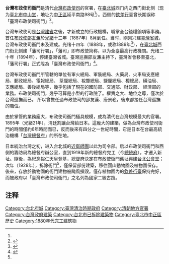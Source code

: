 {{Hatnote|曾误称为台灣布政使司衙門的建筑，参见：[[欽差行臺|欽差行臺]]。}}
{{noteTA
|1=zh-cn:台湾;zh-hk:臺灣;zh-tw:臺灣;
|2=zh-cn:台;zh-hk:臺;zh-tw:臺;
}}
'''台灣布政使司衙門'''是清代[[福建臺灣等處承宣布政使司|台灣布政使司]]的官署，在[[臺北城|臺北城]]西门内之西门街北侧（现为[[中山堂_(臺北市)|臺北市中山堂]]，地址为[[中正區_(臺北市)|中正區]]延平南路98号<ref name="aa1"/>{{Rp|152－153}}）。西侧的[[欽差行臺|欽差行臺]]曾长期误称「臺灣布政使司衙門」<ref name="a1">{{Cite web |url=https://nchdb.boch.gov.tw/assets/advanceSearch/monument/20130201000001 |title=公告資料|accessdate=2022-04-03 |author= |date=|work= |publisher=国家文化资产网 |quote=原古蹟名稱為「臺灣布政使司衙門」，後修正名稱為「欽差行臺」，修正理由為：欽差行臺位於布政使司衙門西側[……]|language=Zh-hant }}</ref>。

台灣布政使司是[[台灣省_(清)|台灣建省]]之後，才新成立的行政機構，職掌全台錢糧餉項等事務。首任[[台灣布政使司|布政使]][[邵友濂|邵友濂]]於[[光緒|光緒]]十三年（1887年）8月到任。当时，刚刚兴建[[臺灣省城|臺灣省城]]，台灣布政使司衙門未及建成。光绪十四年（1888年，或称1889年<ref name="aa1">{{cite book|author=主修：刘维公、詹素贞，编纂：黄秀政，纂修主持人：周国屏，撰稿人：周国屏、连慧珠，等 
|last= 
|first= 
|date=2014-11-00 
|title=《续修台湾市志》卷二·土地志 名胜与古迹篇
|url=https://www-ws.gov.taipei/001/Upload/430/relfile/41653/7561488/2b3aef22-8f70-4781-92d1-7e29e1afde93.pdf
|location=台湾·台北市
|publisher=台北市文献委员会
|page= 
|isbn=9789860427707
|author-link= 
|quote= 
|language=Zh-hant
|chapter=第五章 公共设施
}}</ref>{{Rp|153}}），在[[臺北城|臺北城]]西门街北侧建「藩司行署」，「藩司」即布政使简称，以为全臺最高行政機關。光绪二十年（1894年），停建臺灣省城。臺灣巡撫邵友濂主持下，臺灣省會移至臺北，「藩司行署」正式陞為「臺灣布政使司衙門」<ref>{{Cite web |url=http://www.fgu.edu.tw/newpage/fguwebs/webs/fguepaper/index.php?pd_id=1845&typenum=154&readonly=1 |title=悠悠古蹟情－臺灣布政使司衙門|accessdate=2022-04-03 |author=羅永昌 |date=2009-06-12|work= |publisher=佛光大學電子報第12期|quote=|language=Zh-hant }}</ref>。

台灣布政使司衙門所管轄的單位有軍火總局、軍裝總局、火藥局、火車局支應總局、郵政總局、電報總局、 茶厘總局、稅釐總局、鹽厘總局、樟總局、磺油局、支應總局、善後總局等，幾乎包括了現在的國防部、交通部、財政部、 經濟部的業務。布政使司衙門，幾乎可算是小型的行政院了。權責之大、地位之尊，僅次於台灣巡撫而已。 所以曾擔任過布政使司的邵友濂、唐景崧，後來都接任台灣巡撫的職位。

由於掌管的業務龐大，布政使司衙門極具規模，成為清代在台灣規模最大的官署。1895年（光緒21年），清廷割讓台灣給日本。這龐大的建築，做為台灣布政使司衙門的時間僅約6年時間而已，反而後來有四分之一世紀時間，它是日本在台最高統治機構「[[台灣總督府|台灣總督府]]」的所在地。

日本統治台灣之初，进入台北城的[[近衛師團|近衛師團]]以此为司令部。后以布政使司衙門和西側的籌防局為總督府辦公室，直到1919年新的總督府完工（今[[總統府_(臺灣)|總統府]]），才遷入新址。隨後，為紀念裕仁天皇登基，總督府決定在布政使衙門舊址興建[[台北公會堂|台北公會堂]]；次年（1928年），拆除衙門<ref name="aa1"/>{{Rp|153}}，僅保留部份建築，移往圓山動物園及植物園保存。後來，存放於動物園的衙門建物被颱風損毀。僅存植物園內的[[欽差行臺|欽差行臺]]保持完好，而被政府以「臺灣布政使司衙門」之名列為國家二級古蹟。

== 注释 ==
{{Reflist}}

[[Category:台北府城|Category:台北府城]]
[[Category:臺灣清治時期政府|Category:臺灣清治時期政府]]
[[Category:清朝地方官署|Category:清朝地方官署]]
[[Category:台灣政府建築|Category:台灣政府建築]]
[[Category:台北市已拆除建築物|Category:台北市已拆除建築物]]
[[Category:臺北市中正區歷史|Category:臺北市中正區歷史]]
[[Category:1880年代完工建筑物|Category:1880年代完工建筑物]]